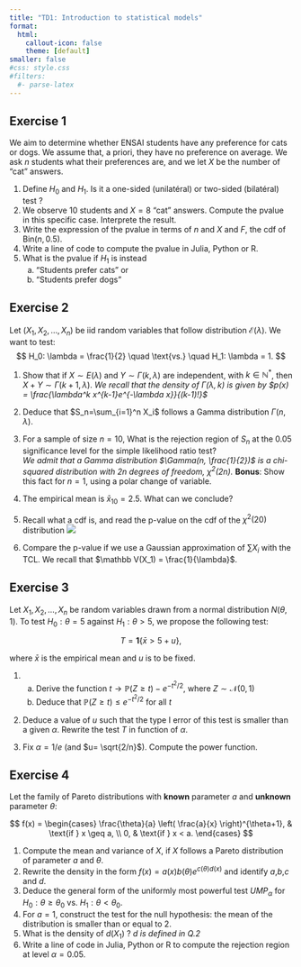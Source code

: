 ```yaml
---
title: "TD1: Introduction to statistical models"
format: 
  html:
    callout-icon: false
    theme: [default]
smaller: false
#css: style.css
#filters:
  #- parse-latex
---
```


## Exercise 1

We aim to determine whether ENSAI students have any preference for cats or dogs. We assume that, a priori, they have no preference on average. We ask $n$ students what their preferences are, and we let $X$ be the number of "cat" answers.

1. Define $H_0$ and $H_1$. Is it a one-sided (unilatéral) or two-sided (bilatéral) test ?
3. We observe $10$ students and $X=8$ "cat" answers. Compute the pvalue in this specific case. Interprete the result.
4. Write the expression of the pvalue in terms of $n$ and $X$ and $F$, the cdf of $\mathrm{Bin}(n,0.5)$.
5. Write a line of code to compute the pvalue in Julia, Python or R.
6. What is the pvalue if $H_1$ is instead
    a. "Students prefer cats" or
    b. "Students prefer dogs"


## Exercise 2

Let $(X_1, X_2, \ldots, X_n)$ be iid random variables that follow distribution $\mathcal E(\lambda)$. We want to test:
$$
H_0: \lambda = \frac{1}{2} \quad \text{vs.} \quad H_1: \lambda = 1.
$$

1. Show that if $X \sim E(\lambda)$ and $Y \sim \Gamma(k, \lambda)$ are independent, with $k \in \mathbb{N}^*$, then $X + Y \sim \Gamma(k+1, \lambda)$. *We recall that the density of $\Gamma(\lambda, k)$ is given by $p(x) = \frac{\lambda^k x^{k-1}e^{-\lambda x}}{(k-1)!}$*

2. Deduce that $S_n=\sum_{i=1}^n X_i$ follows a Gamma distribution $\Gamma(n, \lambda)$.

3. For a sample of size $n = 10$, What is the rejection region of $S_n$ at the $0.05$ significance level for the simple likelihood ratio test?\
*We admit that a Gamma distribution $\Gamma(n, \frac{1}{2})$ is a chi-squared distribution with $2n$ degrees of freedom, $\chi^2(2n)$.* **Bonus**: Show this fact for $n=1$, using a polar change of variable.

1.  The empirical mean is $\bar{x}_{10} = 2.5$. What can we conclude?
2.  Recall what a cdf is, and read the p-value on the cdf of the $\chi^2(20)$ distribution
![](cdfs/chi20.svg)

1. Compare the p-value if we use a Gaussian approximation of $\sum X_i$ with the TCL. We recall that $\mathbb V(X_1) = \frac{1}{\lambda}$.


## Exercise 3

Let $X_1, X_2, \ldots, X_n$ be random variables drawn from a normal distribution $N(\theta, 1)$. To test $H_0: \theta = 5$ against $H_1: \theta > 5$, we propose the following test:

$$
T = \mathbf 1\{\bar{x} > 5 + u \},
$$

where $\bar{x}$ is the empirical mean and $u$ is to be fixed.

1. 
   a. Derive the function $t \to \mathbb P(Z \geq t) - e^{-t^2/2}$, where $Z \sim \mathcal N(0,1)$
   b. Deduce that $\mathbb P(Z \geq t) \leq e^{-t^2/2}$ for all $t$
2. Deduce a value of $u$ such that the type I error of this test is smaller than a given $\alpha$. Rewrite the test $T$ in function of $\alpha$.

3. Fix $\alpha = 1/e$ (and $u= \sqrt{2/n}$). Compute the power function.

## Exercise 4

Let the family of Pareto distributions with **known** parameter $a$ and **unknown** parameter $\theta$:

$$
f(x) =
\begin{cases}
\frac{\theta}{a} \left( \frac{a}{x} \right)^{\theta+1}, & \text{if } x \geq a, \\
0, & \text{if } x < a.
\end{cases}
$$

1. Compute the mean and variance of $X$, if $X$ follows a Pareto distribution of parameter $a$ and $\theta$.
2. Rewrite the density in the form $f(x) = a(x)b(\theta)e^{c(\theta)d(x)}$ and identify $a$,$b$,$c$ and $d$.
3. Deduce the general form of the uniformly most powerful test $UMP_\alpha$ for $H_0: \theta \geq \theta_0$ vs. $H_1: \theta < \theta_0$.
4. For $a = 1$, construct the test for the null hypothesis: the mean of the distribution is smaller than or equal to 2. 
5. What is the density of $d(X_1)$ ? *$d$ is defined in Q.2*
6. Write a line of code in Julia, Python or R to compute the rejection region at level $\alpha=0.05$.
   
